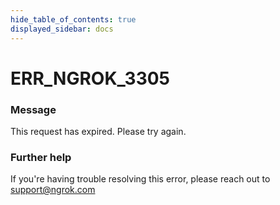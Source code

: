 ```yaml
---
hide_table_of_contents: true
displayed_sidebar: docs
---
```



# ERR_NGROK_3305

### Message

This request has expired. Please try again.

<ErrorDetails error="err_ngrok_3305" />

### Further help

If you're having trouble resolving this error, please reach out to [support@ngrok.com](mailto:support@ngrok.com?subject=Help%20with%20ERR_NGROK_3305)
